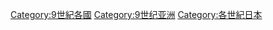 [[Category:9世紀各國|Category:9世紀各國]]
[[Category:9世纪亚洲|Category:9世纪亚洲]]
[[Category:各世紀日本|Category:各世紀日本]]